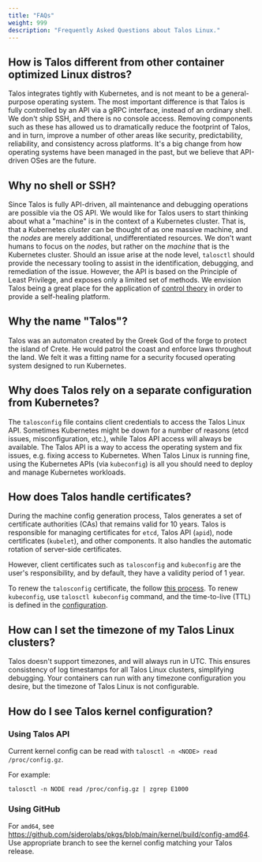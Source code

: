 ```yaml
---
title: "FAQs"
weight: 999
description: "Frequently Asked Questions about Talos Linux."
---
```


## How is Talos different from other container optimized Linux distros?

Talos integrates tightly with Kubernetes, and is not meant to be a general-purpose operating system.
The most important difference is that Talos is fully controlled by an API via a gRPC interface, instead of an ordinary shell.
We don't ship SSH, and there is no console access.
Removing components such as these has allowed us to dramatically reduce the footprint of Talos, and in turn, improve a number of other areas like security, predictability, reliability, and consistency across platforms.
It's a big change from how operating systems have been managed in the past, but we believe that API-driven OSes are the future.

## Why no shell or SSH?

Since Talos is fully API-driven, all maintenance and debugging operations are possible via the OS API.
We would like for Talos users to start thinking about what a "machine" is in the context of a Kubernetes cluster.
That is, that a Kubernetes _cluster_ can be thought of as one massive machine, and the _nodes_ are merely additional, undifferentiated resources.
We don't want humans to focus on the _nodes_, but rather on the _machine_ that is the Kubernetes cluster.
Should an issue arise at the node level, `talosctl` should provide the necessary tooling to assist in the identification, debugging, and remediation of the issue.
However, the API is based on the Principle of Least Privilege, and exposes only a limited set of methods.
We envision Talos being a great place for the application of [control theory](https://en.wikipedia.org/wiki/Control_theory) in order to provide a self-healing platform.

## Why the name "Talos"?

Talos was an automaton created by the Greek God of the forge to protect the island of Crete.
He would patrol the coast and enforce laws throughout the land.
We felt it was a fitting name for a security focused operating system designed to run Kubernetes.

## Why does Talos rely on a separate configuration from Kubernetes?

The `talosconfig` file contains client credentials to access the Talos Linux API.
Sometimes Kubernetes might be down for a number of reasons (etcd issues, misconfiguration, etc.), while Talos API access will always be available.
The Talos API is a way to access the operating system and fix issues, e.g. fixing access to Kubernetes.
When Talos Linux is running fine, using the Kubernetes APIs (via `kubeconfig`) is all you should need to deploy and manage Kubernetes workloads.

## How does Talos handle certificates?

During the machine config generation process, Talos generates a set of certificate authorities (CAs) that remains valid for 10 years.
Talos is responsible for managing certificates for `etcd`, Talos API (`apid`), node certificates (`kubelet`), and other components.
It also handles the automatic rotation of server-side certificates.

However, client certificates such as `talosconfig` and `kubeconfig` are the user's responsibility, and by default, they have a validity period of 1 year.

To renew the `talosconfig` certificate, the follow [this process](../security/cert-management).
To renew `kubeconfig`, use `talosctl kubeconfig` command, and the time-to-live (TTL) is defined in the [configuration](../reference/configuration/overview).

## How can I set the timezone of my Talos Linux clusters?

Talos doesn't support timezones, and will always run in UTC.
This ensures consistency of log timestamps for all Talos Linux clusters, simplifying debugging.
Your containers can run with any timezone configuration you desire, but the timezone of Talos Linux is not configurable.

## How do I see Talos kernel configuration?

### Using Talos API

Current kernel config can be read with `talosctl -n <NODE> read /proc/config.gz`.

For example:

```shell
talosctl -n NODE read /proc/config.gz | zgrep E1000
```

### Using GitHub

For `amd64`, see https://github.com/siderolabs/pkgs/blob/main/kernel/build/config-amd64.
Use appropriate branch to see the kernel config matching your Talos release.

